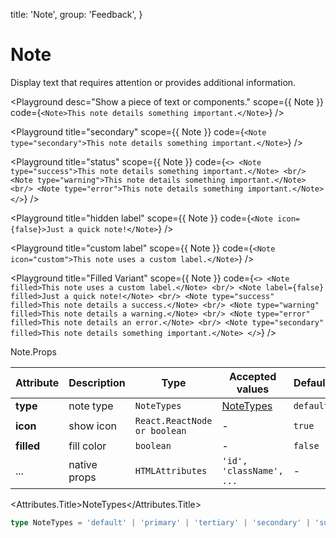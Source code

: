
  title: 'Note',
  group: 'Feedback',
}

# Note

Display text that requires attention or provides additional information.

<Playground
  desc="Show a piece of text or components."
  scope={{ Note }}
  code={`
<Note>This note details something important.</Note>
`}
/>

<Playground
  title="secondary"
  scope={{ Note }}
  code={`
<Note type="secondary">This note details something important.</Note>
`}
/>

<Playground
  title="status"
  scope={{ Note }}
  code={`
<>
  <Note type="success">This note details something important.</Note>
  <br/>
  <Note type="warning">This note details something important.</Note>
  <br/>
  <Note type="error">This note details something important.</Note>
</>
`}
/>

<Playground
  title="hidden label"
  scope={{ Note }}
  code={`
<Note icon={false}>Just a quick note!</Note>
`}
/>

<Playground
  title="custom label"
  scope={{ Note }}
  code={`
<Note icon="custom">This note uses a custom label.</Note>
`}
/>

<Playground
  title="Filled Variant"
  scope={{ Note }}
  code={`
<>
  <Note  filled>This note uses a custom label.</Note>
  <br/>
  <Note label={false} filled>Just a quick note!</Note>
  <br/>
  <Note type="success"   filled>This note details a success.</Note>
  <br/>
  <Note type="warning"   filled>This note details a warning.</Note>
  <br/>
  <Note type="error"  filled>This note details an error.</Note>
  <br/>
  <Note type="secondary" filled>This note details something important.</Note>
</>
`}
/>

<Attributes edit="/pages/components/note.mdx">
<Attributes.Title>Note.Props</Attributes.Title>

| Attribute  | Description  | Type                         | Accepted values          | Default   |
| ---------- | ------------ | ---------------------------- | ------------------------ | --------- |
| **type**   | note type    | `NoteTypes`                  | [NoteTypes](#nodetypes)  | `default` |
| **icon**   | show icon    | `React.ReactNode or boolean` | -                        | `true`    |
| **filled** | fill color   | `boolean`                    | -                        | `false`   |
| ...        | native props | `HTMLAttributes`             | `'id', 'className', ...` | -         |

<Attributes.Title>NoteTypes</Attributes.Title>

```ts
type NoteTypes = 'default' | 'primary' | 'tertiary' | 'secondary' | 'success' | 'warning' | 'error'
```

</Attributes>
